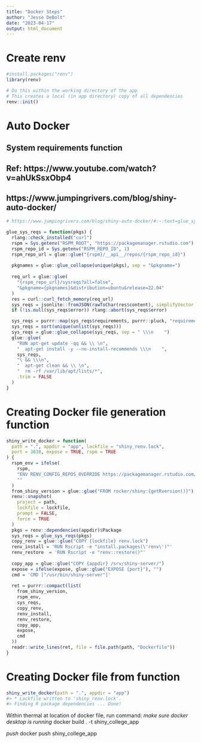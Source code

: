 ```yaml
---
title: "Docker Steps"
author: "Jesse DeBolt"
date: "2023-04-17"
output: html_document
---
```


# Create renv
```r
#install.packages("renv")
library(renv)

# Do this within the working directory of the app
# This creates a local (in app directory) copy of all dependencies
renv::init()

```


# Auto Docker
## System requirements function
## Ref: https://www.youtube.com/watch?v=ahUkSsxObp4
## https://www.jumpingrivers.com/blog/shiny-auto-docker/
```r
# https://www.jumpingrivers.com/blog/shiny-auto-docker/#:~:text=glue_sys_reqs%20%3D%20function,%3D%20FALSE%0A%20%20)%0A%7D

glue_sys_reqs = function(pkgs) {
  rlang::check_installed("curl")
  rspm = Sys.getenv("RSPM_ROOT", "https://packagemanager.rstudio.com")
  rspm_repo_id = Sys.getenv("RSPM_REPO_ID", 1)
  rspm_repo_url = glue::glue("{rspm}/__api__/repos/{rspm_repo_id}")
  
  pkgnames = glue::glue_collapse(unique(pkgs), sep = "&pkgname=")
  
  req_url = glue::glue(
    "{rspm_repo_url}/sysreqs?all=false",
    "&pkgname={pkgnames}&distribution=ubuntu&release=22.04"
  )
  res = curl::curl_fetch_memory(req_url)
  sys_reqs = jsonlite::fromJSON(rawToChar(res$content), simplifyVector = FALSE)
  if (!is.null(sys_reqs$error)) rlang::abort(sys_reqs$error)

  sys_reqs = purrr::map(sys_reqs$requirements, purrr::pluck, "requirements", "packages")
  sys_reqs = sort(unique(unlist(sys_reqs)))
  sys_reqs = glue::glue_collapse(sys_reqs, sep = " \\\n    ")
  glue::glue(
    "RUN apt-get update -qq && \\ \n",
    "  apt-get install -y --no-install-recommends \\\n    ",
    sys_reqs,
    "\ && \\\n",
    "  apt-get clean && \\ \n",
    "  rm -rf /var/lib/apt/lists/*",
    .trim = FALSE
  )
}

```


# Creating Docker file generation function
```r
shiny_write_docker = function(
  path = ".", appdir = "app", lockfile = "shiny_renv.lock",
  port = 3838, expose = TRUE, rspm = TRUE
) {
  rspm_env = ifelse(
    rspm,
    "ENV RENV_CONFIG_REPOS_OVERRIDE https://packagemanager.rstudio.com/cran/latest\n",
    ""
  )
  from_shiny_version = glue::glue("FROM rocker/shiny:{getRversion()}")
  renv::snapshot(
    project = path,
    lockfile = lockfile,
    prompt = FALSE,
    force = TRUE
  )
  pkgs = renv::dependencies(appdir)$Package
  sys_reqs = glue_sys_reqs(pkgs)
  copy_renv = glue::glue("COPY {lockfile} renv.lock")
  renv_install = 'RUN Rscript -e "install.packages(\'renv\')"'
  renv_restore  = 'RUN Rscript -e "renv::restore()"'
  
  copy_app = glue::glue("COPY {appdir} /srv/shiny-server/")
  expose = ifelse(expose, glue::glue("EXPOSE {port}"), "")
  cmd = 'CMD ["/usr/bin/shiny-server"]'
  
  ret = purrr::compact(list(
    from_shiny_version,
    rspm_env,
    sys_reqs,
    copy_renv,
    renv_install,
    renv_restore,
    copy_app,
    expose,
    cmd
  ))
  readr::write_lines(ret, file = file.path(path, "Dockerfile"))
}

```


# Creating Docker file from function
```r
shiny_write_docker(path = ".", appdir = "app")
#> * Lockfile written to 'shiny_renv.lock'.
#> Finding R package dependencies ... Done!

```

Within thermal at location of docker file, run command:
*make sure docker desktop is running*
docker build . -t shiny_college_app

*push*
docker push shiny_college_app
